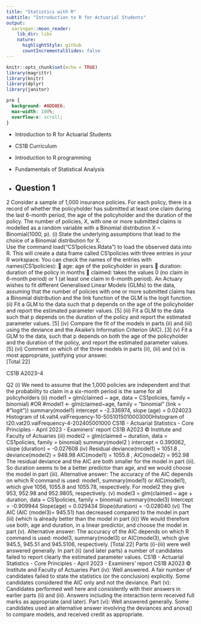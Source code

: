 ```yaml
---
title: "Statistics with R"
subtitle: "Introduction to R for Actuarial Students"
output:
  xaringan::moon_reader:
    lib_dir: libs
    nature:
      highlightStyle: github
      countIncrementalSlides: false
---
```


```r
knitr::opts_chunk$set(echo = TRUE)
library(magrittr)
library(knitr)
library(dplyr)
library(janitor)


```

```css
pre {
  background: #ADD8E6;
  max-width: 100%;
  overflow-x: scroll;
}
```

* Introduction to R for Actuarial Students

* CS1B Curriculum

* Introduction to R programming
* Fundamentals of Statistical Analysis

* Question 1
---


2 Consider a sample of 1,000 insurance policies. For each policy, there is a record of 
whether the policyholder has submitted at least one claim during the last 6-month 
period, the age of the policyholder and the duration of the policy. The number of 
policies, X, with one or more submitted claims is modelled as a random variable with 
a Binomial distribution X ~ Binomial(1000, p). 
(i) State the underlying assumptions that lead to the choice of a Binomial 
distribution for X.  
Use the command load("CS1policies.Rdata") to load the observed data into 
R. This will create a data frame called CS1policies with three entries in your R 
workspace. You can check the names of the entries with names(CS1policies): 
 age: age of the policyholder in years 
 duration: duration of the policy in months 
 claimed: takes the values 0 (no claim in 6-month period) or 1 (at least one claim 
in 6-month period). 
An Actuary wishes to fit different Generalised Linear Models (GLMs) to the data, 
assuming that the number of policies with one or more submitted claims has a 
Binomial distribution and the link function of the GLM is the logit function. 
(ii) Fit a GLM to the data such that p depends on the age of the policyholder and 
report the estimated parameter values. [5] 
(iii) Fit a GLM to the data such that p depends on the duration of the policy and 
report the estimated parameter values. [5] 
(iv) Compare the fit of the models in parts (ii) and (iii) using the deviance and 
the Akaike’s Information Criterion (AIC). [3] 
(v) Fit a GLM to the data, such that p depends on both the age of the policyholder 
and the duration of the policy, and report the estimated parameter values. [5] 
(vi) Comment on which of the three models in parts (ii), (iii) and (v) is most 
appropriate, justifying your answer.  
 [Total 22] 
 
CS1B A2023–4 


Q2 (i) We need to assume that the 1,000 policies are independent 
and that the probability to claim in a six-month period is the same for all policyholders 
(ii) model1 = glm(claimed ~ age, data = CS1policies, family = binomial) 
#OR
#model1 <- glm(claimed~age, family = "binomial" (link = #"logit"))
summary(model1) 
intercept = -2.336974, 
slope (age) = 0.024023 
Histogram of t4.valt4.valFrequency-10-5051015010003000Histogram of t20.vat20.valFrequency-4-202405001000
CS1B - Actuarial Statistics - Core Principles - April 2023 - Examiners’ report
CS1B A2023 © Institute and Faculty of Actuaries
(iii)
model2 = glm(claimed ~ duration, data = CS1policies, family = binomial) 
summary(model2 ) 
intercept = 0.390062, 
slope (duration) = -0.027608 
(iv)
Residual deviance(model1) = 1051.8 , deviance(model2) = 948.98 
AIC(model1) = 1055.8 , AIC(model2) = 952.98 
The residual deviance and the AIC are both smaller for the model in part (iii). 
So duration seems to be a better predictor than age, and we would choose the model
in part (iii).
Alternative answer:
The accuracy of the AIC depends on which R command is used: model1, summary(model1) or AIC(model1), which give 1056, 1055.8 and 1055.78, respectively.
For model2 they give 953, 952.98 and 952.9805, respectively.
(v)
model3 = glm(claimed ~ age + duration, data = CS1policies, family = binomial) 
summary(model3) 
Intercept = -0.909944
Slope(age) = 0.029434
Slope(duration) = -0.028040 
(vi)
The AIC (AIC (model3)= 945.51) has decreased compared to the model in part (iii) (which is already better than the model in part (ii)) 
We would therefore use both, age and duration, in a linear predictor, and choose the model in part (v). 
Alternative answer:
The accuracy of the AIC depends on which R command is used: model3, summary(model3) or AIC(model3), which give 945.5, 945.51 and 945.5106, respectively.
[Total 22]
Parts (i)-(iii) were well answered generally. In part (ii) (and later parts) a number of candidates failed to report clearly the estimated parameter values.
CS1B - Actuarial Statistics - Core Principles - April 2023 - Examiners’ report
CS1B A2023 © Institute and Faculty of Actuaries
Part (iv): Well answered. A fair number of candidates failed to state the statistics (or the conclusion) explicitly. Some candidates considered the AIC only and not the deviance.
Part (v): Candidates performed well here and consistently with their answers in earlier parts (ii) and (iii). Answers including the interaction term received full marks as appropriate (and later).
Part (vi): Well answered generally. Some candidates used an alternative answer involving the deviances and anova() to compare models, and received credit as appropriate.
